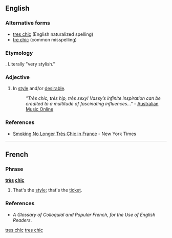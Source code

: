 ==English==

===Alternative forms===
* [[tres chic]] (English naturalized spelling)
* [[tre chic]] (common misspelling)

===Etymology===
{{borrowing|fr|lang=en}}. Literally "very stylish."

===Adjective===
{{head|en|adjective|head=[[très]] [[chic]]}}

# {{context|colloquial|lang=en}} In [[style]] and/or [[desirable]].
#: ''"Très chic, très hip, très sexy! Vassy’s infinite inspiration can be credited to a multitude of fascinating influences..."'' - [http://www.amo.org.au/artist.asp?id=3206 Australian Music Online]

===References===
* [http://www.nytimes.com/2006/10/06/world/europe/06france.html Smoking No Longer Très Chic in France] - New York Times

[[Category:English terms spelled with È|tres chic]]

----

==French==

===Phrase===
'''[[très]] [[chic]]'''

# {{context|colloquial|lang=fr}} That's the [[style]]; that's the [[ticket]].

===References===
* ''A Glossary of Colloquial and Popular French, for the Use of English Readers''.

[[Category:French phrases|tres chic]]